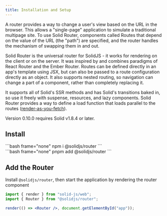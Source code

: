 ```yaml
---
title: Installation and Setup
---
```


A router provides a way to change a user's view based on the URL in the browser.
This allows a "single-page" application to simulate a traditional multipage site.
To use Solid Router, components called Routes that depend on the value of the URL (the "path") are specified, and the router handles the mechanism of swapping them in and out.

Solid Router is the universal router for SolidJS - it works for rendering on the client or on the server.
It was inspired by and combines paradigms of React Router and the Ember Router.
Routes can be defined directly in an app's template using JSX, but can also be passed to a route configuration directly as an object.
It also supports nested routing, so navigation can change a part of a component, rather than completely replacing it.

It supports all of Solid's SSR methods and has Solid's transitions baked in, so use it freely with suspense, resources, and lazy components.
Solid Router provides a way to define a load function that loads parallel to the routes ([render-as-you-fetch](https://epicreact.dev/render-as-you-fetch/)).

<Callout title="Prerequisites">
	Version 0.10.0 requires Solid v1.8.4 or later.
</Callout>

## Install

<TabsCodeBlocks>
<div id="npm">
```bash frame="none"
npm i @solidjs/router
```
</div>

<div id="pnpm">
```bash frame="none"
pnpm add @solidjs/router
```
</div>
</TabsCodeBlocks>

## Add the Router

Install `@solidjs/router`, then start the application by rendering the router component

```jsx
import { render } from "solid-js/web";
import { Router } from "@solidjs/router";

render(() => <Router />, document.getElementById("app"));
```
